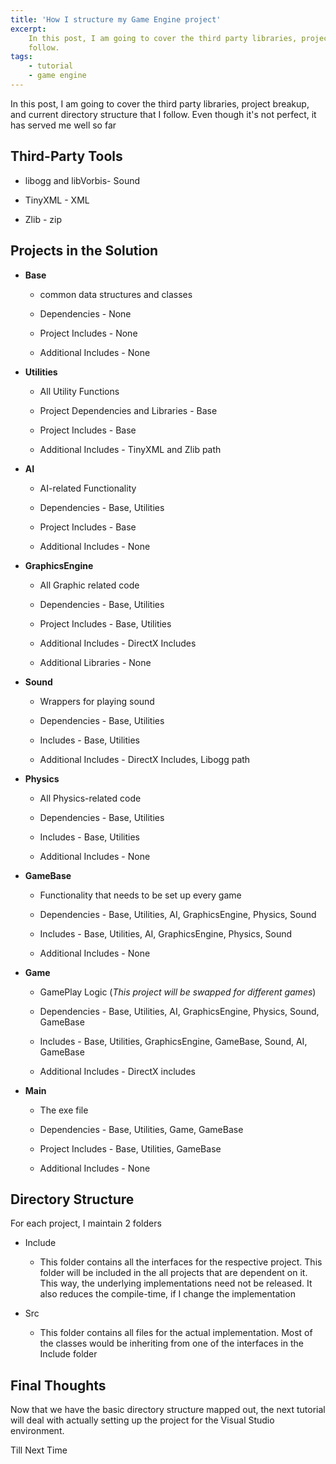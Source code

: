 ```yaml
---
title: 'How I structure my Game Engine project'
excerpt:
    In this post, I am going to cover the third party libraries, project breakup, and current directory structure that I
    follow.
tags:
    - tutorial
    - game engine
---
```


In this post, I am going to cover the third party libraries, project breakup, and current directory structure that I
follow. Even though it's not perfect, it has served me well so far

## Third-Party Tools

-   libogg and libVorbis- Sound

-   TinyXML - XML

-   Zlib - zip

## Projects in the Solution

-   **Base**

    -   common data structures and classes

    -   Dependencies - None

    -   Project Includes - None

    -   Additional Includes - None

-   **Utilities**

    -   All Utility Functions

    -   Project Dependencies and Libraries - Base

    -   Project Includes - Base

    -   Additional Includes - TinyXML and Zlib path

-   **AI**

    -   AI-related Functionality

    -   Dependencies - Base, Utilities

    -   Project Includes - Base

    -   Additional Includes - None

-   **GraphicsEngine**

    -   All Graphic related code

    -   Dependencies - Base, Utilities

    -   Project Includes - Base, Utilities

    -   Additional Includes - DirectX Includes

    -   Additional Libraries - None

-   **Sound**

    -   Wrappers for playing sound

    -   Dependencies - Base, Utilities

    -   Includes - Base, Utilities

    -   Additional Includes - DirectX Includes, Libogg path

-   **Physics**

    -   All Physics-related code

    -   Dependencies - Base, Utilities

    -   Includes - Base, Utilities

    -   Additional Includes - None

-   **GameBase**

    -   Functionality that needs to be set up every game

    -   Dependencies - Base, Utilities, AI, GraphicsEngine, Physics, Sound

    -   Includes - Base, Utilities, AI, GraphicsEngine, Physics, Sound

    -   Additional Includes - None

-   **Game**

    -   GamePlay Logic (_This project will be swapped for different games_)

    -   Dependencies - Base, Utilities, AI, GraphicsEngine, Physics, Sound, GameBase

    -   Includes - Base, Utilities, GraphicsEngine, GameBase, Sound, AI, GameBase

    -   Additional Includes - DirectX includes

-   **Main**

    -   The exe file

    -   Dependencies - Base, Utilities, Game, GameBase

    -   Project Includes - Base, Utilities, GameBase

    -   Additional Includes - None

## Directory Structure

For each project, I maintain 2 folders

-   Include

    -   This folder contains all the interfaces for the respective project. This folder will be included in the all
        projects that are dependent on it. This way, the underlying implementations need not be released. It also
        reduces the compile-time, if I change the implementation

-   Src

    -   This folder contains all files for the actual implementation. Most of the classes would be inheriting from one
        of the interfaces in the Include folder

## Final Thoughts

Now that we have the basic directory structure mapped out, the next tutorial will deal with actually setting up the
project for the Visual Studio environment.

Till Next Time
